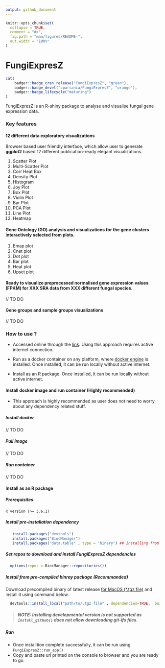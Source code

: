 ```yaml
---
output: github_document
---
```


<!-- README.md is generated from README.Rmd. Please edit that file -->

```r
knitr::opts_chunk$set(
  collapse = TRUE,
  comment = "#>",
  fig.path = "man/figures/README-",
  out.width = "100%"
)
```
# FungiExpresZ


```r
cat(
	badger::badge_cran_release("FungiExpresZ", "green"),
	badger::badge_devel("cparsania/FungiExpresZ", "orange"), 
	badger::badge_lifecycle("maturing")
)
```


<!-- badges: end -->

FungiExpresZ is an R-shiny package to analyse and visualise fungal gene expression data. 

### Key features

#### 12 different data exploratory visualizations

Browser based user friendly interface, which allow user to generate **ggplot2** based 12 different publication-ready elegant visualizations.  

  1. Scatter Plot  
  2. Multi-Scatter Plot  
  3. Corr Heat Box
  4. Density Plot
  5. Histogram
  6. Joy Plot 
  7. Box Plot 
  8. Violin Plot 
  9. Bar Plot 
  10. PCA Plot 
  11. Line Plot  
  12. Heatmap 

#### Gene Ontology (GO) analysis and visualizations for the gene clusters interactively selected from plots. 

  1. Emap plot
  2. Cnet plot
  3. Dot plot
  4. Bar plot
  5. Heat plot
  6. Upset plot

#### Ready to visualize preprocessed normalised gene expression values (FPKM) for XXX SRA data from XXX different fungal species. 

  // TO DO

#### Gene groups and sample groups visualizations

  // TO DO

### How to use ? 

+ Accessed online through the [link](http://cparsania.shinyapps.io/fungiexpresz). Using this approach requires active internet connection.

+ Run as a docker container on any platform, where [docker engine](https://docs.docker.com/docker-for-mac/install/)  is installed. Once installed, it can be run locally without active internet.

+ Install as an R package. Once installed, it can be run locally without active internet.

#### Install docker image and run container (Highly recommended)

+ This approach is highly recommended as user does not need to worry about any dependency related stuff.

##### Install docker

// TO DO

##### Pull image

// TO DO

##### Run container 

// TO DO




#### Install as an R package

##### Prerequisites

```{ eval=FALSE}
R version (>= 3.6.1)
```


##### Install pre-installation dependency

```r
   install.packages("devtools")
   install.packages("BiocManager")
   install.packages("data.table" , type = "binary") ## installing from source may cause error. 
```
  
##### Set repos to download and install FungiExpresZ dependencies   

```r

  options(repos = BiocManager::repositories())

```

##### Install from pre-compiled binray package **(Recommanded)**
Download precompiled binary of latest release [for MacOS (\*.tgz file)](https://github.com/cparsania/FungiExpresZ/releases/) and install it using command below.  
  
```r
  devtools::install_local("path/to/.tgz file" , dependencies=TRUE,  build = FALSE , repos=BiocManager::repositories())
```
  
>##### NOTE: Installing developmental version **is not supported** as **`install_github()`** does not allow downloading git-lfs files.

##### Run
  + Once installtion complete successfully, it can be run using `FungiExpresZ::run_app()`
  + Copy and paste url printed on the console to browser and you are ready to go. 

